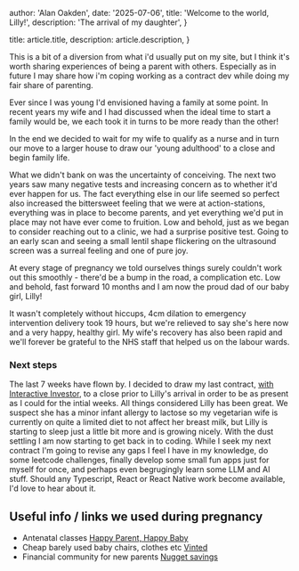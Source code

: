 
  author: 'Alan Oakden',
  date: '2025-07-06',
  title: 'Welcome to the world, Lilly!',
  description:
    'The arrival of my daughter',
}

  title: article.title,
  description: article.description,
}


This is a bit of a diversion from what i'd usually put on my site, but I think it's worth sharing experiences of being a parent with others. Especially as in future I may share how i'm coping working as a contract 
dev while doing my fair share of parenting.

Ever since I was young I'd envisioned having a family at some point. In recent years my wife and I had discussed when the ideal time to start a family would be, we each took it in turns to be more ready than the other!

In the end we decided to wait for my wife to qualify as a nurse and in turn our move to a larger house to draw our 'young adulthood' to a close and begin family life.

What we didn't bank on was the uncertainty of conceiving. The next two years saw many negative tests and increasing concern as to whether it'd ever happen for us. The fact everything else in our life seemed so perfect
also increased the bittersweet feeling that we were at action-stations, everything was in place to become parents, and yet everything we'd put in place may not have ever come to fruition. Low and behold, just as we began to consider reaching out
to a clinic, we had a surprise positive test. Going to an early scan and seeing a small lentil shape flickering on the ultrasound screen was a surreal feeling and one of pure joy. 

At every stage of pregnancy we told ourselves things surely couldn't work out this smoothly - there'd be a bump in the road, a complication etc. Low and behold, fast forward 10 months and I am now the proud dad of our
baby girl, Lilly!

It wasn't completely without hiccups, 4cm dilation to emergency intervention delivery took 19 hours, but we're relieved to say she's here now and a very happy, healthy girl. My wife's recovery has also been rapid and we'll 
forever be grateful to the NHS staff that helped us on the labour wards.

### Next steps
The last 7 weeks have flown by. I decided to draw my last contract, [with Interactive Investor](/projects), to a close prior to Lilly's arrival in order to be as present as I could for the intial weeks. All things considered Lilly has been great.
We suspect she has a minor infant allergy to lactose so my vegetarian wife is currently on quite a limited diet to not affect her breast milk, but Lilly is starting to sleep just a little bit more and is growing nicely.
With the dust settling I am now starting to get back in to coding. While I seek my next contract I'm going to revise any gaps I feel I have in my knowledge, do some leetcode challenges, finally develop some small fun apps just for myself for once, 
and perhaps even begrugingly learn some LLM and AI stuff. Should any Typescript, React or React Native work become available, I'd love to hear about it.


## Useful info / links we used during pregnancy

- Antenatal classes [Happy Parent, Happy Baby ](https://happyparentshappybaby.com/)
- Cheap barely used baby chairs, clothes etc [Vinted](https://www.vinted.co.uk/)
- Financial community for new parents [Nugget savings](https://www.nuggetsavings.com/)